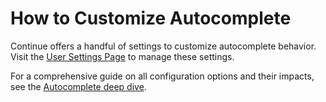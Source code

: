 # How to Customize Autocomplete

Continue offers a handful of settings to customize autocomplete behavior. Visit the [User Settings Page](/customize/deep-dives/settings/) to manage these settings.

For a comprehensive guide on all configuration options and their impacts, see the [Autocomplete deep dive](/customize/deep-dives/autocomplete).
